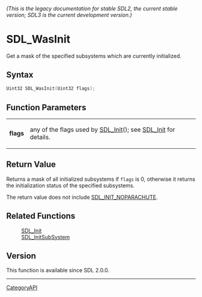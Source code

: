 ====== (This is the legacy documentation for stable SDL2, the current stable version; SDL3 is the current development version.) ======
= SDL_WasInit =

Get a mask of the specified subsystems which are currently initialized.

== Syntax ==

<syntaxhighlight lang='c'>
Uint32 SDL_WasInit(Uint32 flags);
</syntaxhighlight>

== Function Parameters ==

{|
|'''flags'''
|any of the flags used by [[SDL_Init]](); see [[SDL_Init]] for details.
|}

== Return Value ==

Returns a mask of all initialized subsystems if <code>flags</code> is 0,
otherwise it returns the initialization status of the specified subsystems.

The return value does not include [[SDL_INIT_NOPARACHUTE]].

== Related Functions ==

:[[SDL_Init]]
:[[SDL_InitSubSystem]]

== Version ==

This function is available since SDL 2.0.0.

----
[[CategoryAPI]]


